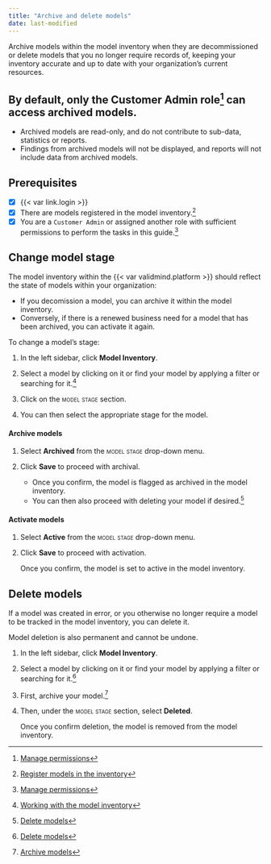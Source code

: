 ```yaml
---
title: "Archive and delete models"
date: last-modified
---
```


Archive models within the model inventory when they are decommissioned or delete models that you no longer require records of, keeping your inventory accurate and up to date with your organization's current resources.

::: {.callout}
## By default, only the Customer Admin role[^1] can access archived models.

- Archived models are read-only, and do not contribute to sub-data, statistics or reports. 
- Findings from archived models will not be displayed, and reports will not include data from archived models.
:::

::: {.attn}

## Prerequisites

- [x] {{< var link.login >}}
- [x] There are models registered in the model inventory.[^2]
- [x] You are a `Customer Admin` or assigned another role with sufficient permissions to perform the tasks in this guide.[^3]

:::

## Change model stage

The model inventory within the {{< var validmind.platform >}} should reflect the state of models within your organization: 

- If you decomission a model, you can archive it within the model inventory. 
- Conversely, if there is a renewed business need for a model that has been archived, you can activate it again.

To change a model's stage:

1. In the left sidebar, click **Model Inventory**. 

2. Select a model by clicking on it or find your model by applying a filter or searching for it.[^4]

3. Click on the [model stage]{.smallcaps} section.

4. You can then select the appropriate stage for the model.

#### Archive models

1. Select **Archived** from the [model stage]{.smallcaps} drop-down menu.

2. Click **Save** to proceed with archival.

    - Once you confirm, the model is flagged as archived in the model inventory.
    - You can then also proceed with deleting your model if desired.[^5]

#### Activate models

1. Select **Active** from the [model stage]{.smallcaps} drop-down menu.

2. Click **Save** to proceed with activation.

    Once you confirm, the model is set to active in the model inventory. 

## Delete models

If a model was created in error, or you otherwise no longer require a model to be tracked in the model inventory, you can delete it.

::: {.callout-important title="Models must be inactive and archived before they can be deleted."}
Model deletion is also permanent and cannot be undone.
:::

1. In the left sidebar, click **Model Inventory**. 

2. Select a model by clicking on it or find your model by applying a filter or searching for it.[^5]

3. First, archive your model.[^6]

4. Then, under the [model stage]{.smallcaps} section, select **Deleted**.

    Once you confirm deletion, the model is removed from the model inventory.


<!-- FOOTNOTES -->

[^1]: [Manage permissions](/guide/configuration/manage-permissions.qmd)

[^2]: [Register models in the inventory](register-models-in-inventory.qmd)

[^3]: [Manage permissions](/guide/configuration/manage-permissions.qmd)

[^4]: [Working with the model inventory](/guide/model-inventory/working-with-model-inventory.qmd#search-filter-and-sort-models)

[^5]: [Delete models](#delete-models)

[^6]: [Archive models](#archive-models)